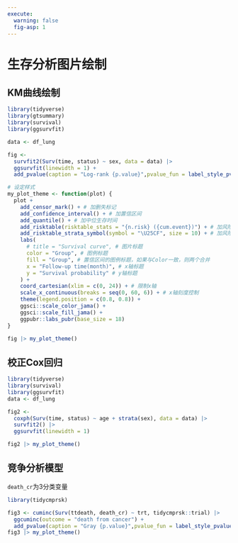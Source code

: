 ```yaml
---
execute: 
  warning: false
  fig-asp: 1
---
```


# 生存分析图片绘制

## KM曲线绘制

```r
library(tidyverse)
library(gtsummary)
library(survival)
library(ggsurvfit)

data <- df_lung

fig <-
  survfit2(Surv(time, status) ~ sex, data = data) |>
  ggsurvfit(linewidth = 1) +
  add_pvalue(caption = "Log-rank {p.value}",pvalue_fun = label_style_pvalue(digits = 3)) # 添加p值

# 设定样式
my_plot_theme <- function(plot) {
  plot +
    add_censor_mark() + # 加删失标记
    add_confidence_interval() + # 加置信区间
    add_quantile() + # 加中位生存时间
    add_risktable(risktable_stats = "{n.risk} ({cum.event})") + # 加风险表
    add_risktable_strata_symbol(symbol = "\U25CF", size = 10) + # 加风险表分层标记
    labs(
      # title = "Survival curve", # 图片标题
      color = "Group", # 图例标题
      fill = "Group", # 置信区间的图例标题，如果与Color一致，则两个合并
      x = "Follow-up time(month)", # x轴标题
      y = "Survival probability" # y轴标题
    ) +
    coord_cartesian(xlim = c(0, 24)) + # 限制x轴
    scale_x_continuous(breaks = seq(0, 60, 6)) + # x轴刻度控制
    theme(legend.position = c(0.8, 0.8)) +
    ggsci::scale_color_jama() +
    ggsci::scale_fill_jama() +
    ggpubr::labs_pubr(base_size = 18)
}

fig |> my_plot_theme()
```

## 校正Cox回归

```r
library(tidyverse)
library(survival)
library(ggsurvfit)
data <- df_lung

fig2 <-
  coxph(Surv(time, status) ~ age + strata(sex), data = data) |>
  survfit2() |>
  ggsurvfit(linewidth = 1) 

fig2 |> my_plot_theme()
```

## 竞争分析模型
`death_cr`为3分类变量

```r
library(tidycmprsk)

fig3 <- cuminc(Surv(ttdeath, death_cr) ~ trt, tidycmprsk::trial) |> 
  ggcuminc(outcome = "death from cancer") +
  add_pvalue(caption = "Gray {p.value}",pvalue_fun = label_style_pvalue(digits = 3)) # 添加p值
fig3 |> my_plot_theme()
```